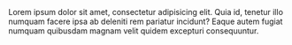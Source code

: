 
<Wrapper>
  <Hero title="Hello HONC!">
    Lorem ipsum dolor sit amet, consectetur adipisicing elit. Quia id, tenetur
    illo numquam facere ipsa ab deleniti rem pariatur incidunt? Eaque autem
    fugiat numquam quibusdam magnam velit quidem excepturi consequuntur.
  </Hero>
</Wrapper>
